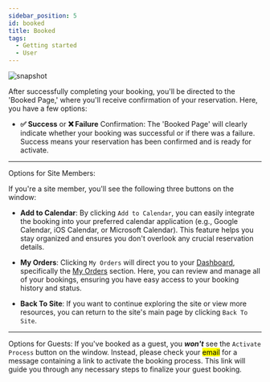 ---
sidebar_position: 5
id: booked
title: Booked
tags:
  - Getting started
  - User
---



<BrowserWindow url={url}>

![snapshot](/assets/user/booked.png)

</BrowserWindow>

After successfully completing your booking, you'll be directed to the 'Booked Page,' where you'll receive confirmation of your reservation. Here, you have a few options:

- **✅ Success** or **❌ Failure** Confirmation:
  The 'Booked Page' will clearly indicate whether your booking was successful or if there was a failure. Success means your reservation has been confirmed and is ready for activate.

---

Options for <span class='site-user'>Site Members</span>:

If you're a site member, you'll see the following three buttons on the window:

- **Add to Calendar**: By clicking `Add to Calendar`, you can easily integrate the booking into your preferred calendar application (e.g., Google Calendar, iOS Calendar, or Microsoft Calendar). This feature helps you stay organized and ensures you don't overlook any crucial reservation details.

- **My Orders**: Clicking `My Orders` will direct you to your [Dashboard](../user/dashboard), specifically the [My Orders](../user/dashboard/my-orders) section. Here, you can review and manage all of your bookings, ensuring you have easy access to your booking history and status.

- **Back To Site**: If you want to continue exploring the site or view more resources, you can return to the site's main page by clicking `Back To Site`.

---

Options for <span class='guest'>Guests</span>:
If you've booked as a guest, you **_won't_** see the `Activate Process` button on the window. Instead, please check your <mark>email</mark> for a message containing a link to activate the booking process. This link will guide you through any necessary steps to finalize your guest booking.

